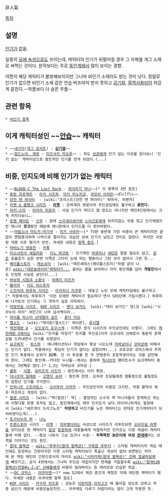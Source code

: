 非人氣

[[목차]]
== 설명 ==
[[인기]]가 없음.

일종의 [[모에 속성]]으로도 쓰이는데, 캐릭터의 인기가 뒤떨어질 경우 그 자체를 개그 소재로 써먹는 것이다. 원작보다는 주로 [[동인]]계에서 많이 보이는 경향.

어쩐지 해당 캐릭터가 불쌍해보이지만 그나마 비인기 소재라도 받는 것이 낫다. 정말로 인기가 없으면 비인기 소재 같은 안습 버프마저 받지 못하고 [[공기]]화, [[흑역사]]화되어 차갑게 묻힌다.--악플보다 더 슬픈 무플--

== 관련 항목  ==
 * [[비인기 종목]]
== 이게 캐릭터성인 ~~[[안습]]~~ 캐릭터 ==
 * ~~[[네가지]]([[개그 콘서트]]) - '''[[김기열]]'''~~
 * ~~[[알드노아. 제로]] - [[미즈사키 카오루]]~~ : 하도 [[다르자나 매그버리지|상관]]에게 인기 없는 이유를 듣다보니 '인기 없는' 캐릭터성으로 컬트적인 인기를 얻게 되었다.(...)

== 비중, 인지도에 비해 인기가 없는 캐릭터 ==
 * ~~[[BLOOD-C The Last Dark]] - [[히이라기 마나]]~~[* 이 항목의 3번 참조]
 * [[동방 프로젝트]] - [[아키 시즈하]], [[아키 미노리코]], [[쿠모이 이치린]]~~dlclfls~~
 * [[던전 앤 파이터]]  - [wiki:"프리스트(던전 앤 파이터)" 퇴마사, 어벤저] 
 * [[라쳇 & 클랭크 시리즈]] - '''[[라쳇(라쳇 & 클랭크 시리즈)|라쳇]]''' : 은하계의 영웅이자 주인공임에도 불구하고 '''묻힌다.'''
 * [[러키☆스타]] - [[타카라 미유키]] : 사실 인기가 적다고 할 정도는 아니지만 메인4인방에서는 크게 처지다보니….
 * [[로젠 메이든]] - [[신쿠(로젠 메이든)|신쿠]] : 원래 [[스이세이세키]]와 [[스이긴토]]에게 뒤지지않는 작중 최고 인기캐였지만 애니의 '''정크'''발언 때문에 애니판에서 인지도를 다 깎아버렸다.
 * ~~[[마법소녀 마도카☆마기카]] - [[미키 사야카]]~~[* TV판 중반에 가장 비중이 큰 캐릭터지만 끝없이 멘탈붕괴하며 나락으로 떨어지는 모습만 보여 인기가 낮았고 안티도 많았다. 하지만 극장판 개봉 이후 평가가 반전. 자세한 내용은 [[미키 사야카/극장판|항목 참조]].]
 * [[마비노기 영웅전]] - [[카록]]
 * [[미소녀전사 세일러문]] - [[키노 마코토]] : 인기캐인 [[미즈노 아미|머큐리]]나 [[토모에 호타루|새턴]]은 말할 필요도 없고, [[츠키노 우사기|문]]은 호불호가 심한 반면 이쪽은 그다지 눈에 띄는 행동이나 그런 것이 없어서 그런 듯...
 * [[메이플스토리]] - [[캐논슈터]] : [wiki:"메르세데스(메이플스토리)"하필 같이 나온] [[wiki:"데몬슬레이어"캐릭터가...]] 굴리는 꼴을 보아하니 이미 동인계를 넘어 '''개발진'''에서도 인정한 사실로 보인다(...)
 * [[바보와 시험과 소환수]] - [[히메지 미즈키]]
 * [[블리치]] - [[사도 야스토라]]
 * [[스즈미야 하루히 시리즈]] - [[아사히나 미쿠루]] : 대놓고 노린 모에 캐릭터임에도 불구하고[* 작중에서도 하루히가 '이런 모에한 캐릭터가 필요하다'면서 SOS단에 가입시켰다.] 하루히와 나가토의 인기와는 그 격차가 실로 아득하다.
 * [[아랑전설 시리즈]], [[KOF 시리즈]] - [[앤디 보가드]]  [wiki:"테리 보가드" 형]과 [wiki:"시라누이 마이" 여친]이 너무 넘사벽이라..
 * [[아이돌 마스터 신데렐라 걸즈]] - [[혼다 미오]]
 * [[엘소드]] - [wiki:"레이븐(엘소드)" 레이븐], [[루시엘]]
 * [[역전재판 4]] - [[오도로키 호우스케]] : 이쪽은 정식 시리즈의 주인공인데도 이렇다. 그래도 [[역전재판 5]]에서는 [wiki:"트리플 마징가" 트리플 주인공]이자 코코네의 선배로서 충분히 존재감을 드러내면서 인기를 되찾았다.
 * [[요괴워치]] - [[위스퍼]] : 애니메이션이나 게임에서 항상 나오는데 [[지바냥]]이나 [[코마상]]에 비해서는 인기가 없다. 작중에서는 확실히 인기가 없다는 설정이며(...) 코로코로 코믹스에서 주최한 인기 투표에서 순위가 '''32위'''. 단 이 투표를 한 주 연령층이 초등학생이라는 것을 감안해야 한다. 그래도 동인계--커다란 누나들--에서는 흥하며 [[pixiv|픽시브]]의 팬아트수가 요괴캐릭터 중에서는 3번째로 많다.[* 1,2는 지바냥과 코마상.] 
 * [[월희]] - [[시엘(월희)|시엘]], [[유미즈카 사츠키]] : 동인에서는 이미 확정.
 * [[이나즈마 일레븐]] - [[고엔지 슈야]] : 동인계 한정. 오히려 초딩들에겐 염통령으로 불릴정도의 엄청난 인기를 구가한다.
 * [[인피니트 스트라토스]] - [[오리무라 이치카]] : 주인공인지라 비중은 크지만, 작중 활약이 매우 저조하고 개성이 없다.
 * [[철권 시리즈]] - [wiki:"잭(철권)" 잭] : 열정적인 소수의 잭 마니아들이 존재하긴 하는데 이렇다할 유명 유저도 없고, 동인계에서도 매우 인지도가 낮다.아이러니하게도 철권에서 [wiki:"세르게이 드라그노프" '''작정하고''' 비인기를 노린 캐릭터]는 반대로 인기캐릭터가 되어버렷다는게(...)
 * [[토가이누의 피]] - [[나노(토가이누의 피)|나노]]
 * [[트랜스포머]] 시리즈 - [[라쳇]] : [[의무병]]이라는 속성으로 시리즈가 리푸트되면 [[라쳇(G1)|오리지널 라쳇]]을 모티브로 한 캐릭터가 [[레드 얼럿(아마다)|항상]] [[라쳇(실사판)|등]][[라쳇(애니메이티드)|장]][[라쳇(프라임)|하여]] 대중들에게 어필하지만 인지도는 다른 레귤러 캐릭터들에 비해 없다. --항상 나와서 그냥 있구나 수준-- '''무뚝뚝한 늙은이에 여성 [[츤데레]]'''라는 성격을 이어가는 것도 원인.
 * [[함대 컬렉션]] - [[wiki:"후부키(함대 컬렉션)" 구축함 후부키]] : 스타팅 캐릭터이자 게임 메인에도 등장하는 간판이지만 다른 스타팅 캐릭터보다 특출난 개성이 없어 외면받는 처지에 본 게임 메인의 간판으로서의 자리도 [[wiki:"시마카제(함대 컬렉션)" 진짜 얼굴마담]]에게 빼앗기고, 공식 4컷에서는 그나마 주인공 대접이지만 연재를 거듭할수록 [[wiki:"함대%20컬렉션/전함#s-2.4" 선배들]]에게 비중이 밀려버리는 등 여러모로 안습한 취급.
 * ~~[[DC 코믹스]] - [[아쿠아맨]]~~[* new 52에서 제프 존즈의 재창조 덕에 대단한 캐릭터가 됐다. 자세한 내용은 아쿠아맨 항목 참조]
 * [[KOF 시리즈]] - [[카구라 치즈루]] : 성능은 [[이번치장]],[[이치고크]] 에 들어갈 정도로 강하고 작중 삼신기 때문에 비중은높았지만... 아무래도 다루기 어렵다라는 점이 크게 작용한 듯.
 
